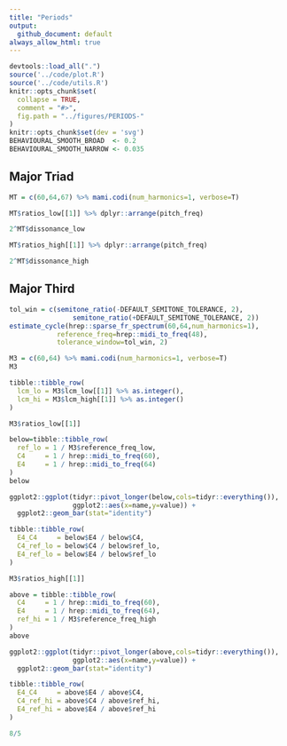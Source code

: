 ```yaml
---
title: "Periods"
output:
  github_document: default
always_allow_html: true
---
```

```r
devtools::load_all(".")
source('../code/plot.R')
source('../code/utils.R')
knitr::opts_chunk$set(
  collapse = TRUE,
  comment = "#>",
  fig.path = "../figures/PERIODS-"
)
knitr::opts_chunk$set(dev = 'svg')
BEHAVIOURAL_SMOOTH_BROAD  <- 0.2
BEHAVIOURAL_SMOOTH_NARROW <- 0.035
```

## Major Triad

```r
MT = c(60,64,67) %>% mami.codi(num_harmonics=1, verbose=T)
```

```r
MT$ratios_low[[1]] %>% dplyr::arrange(pitch_freq)
```

```r
2^MT$dissonance_low
```

```r
MT$ratios_high[[1]] %>% dplyr::arrange(pitch_freq)
```

```r
2^MT$dissonance_high
```

## Major Third

```r
tol_win = c(semitone_ratio(-DEFAULT_SEMITONE_TOLERANCE, 2),
                semitone_ratio(+DEFAULT_SEMITONE_TOLERANCE, 2))
estimate_cycle(hrep::sparse_fr_spectrum(60,64,num_harmonics=1), 
            reference_freq=hrep::midi_to_freq(48), 
            tolerance_window=tol_win, 2)
```


```r
M3 = c(60,64) %>% mami.codi(num_harmonics=1, verbose=T)
M3
```

```r
tibble::tibble_row(
  lcm_lo = M3$lcm_low[[1]] %>% as.integer(),
  lcm_hi = M3$lcm_high[[1]] %>% as.integer()
)
```


```r
M3$ratios_low[[1]]
```

```r
below=tibble::tibble_row(
  ref_lo = 1 / M3$reference_freq_low,
  C4     = 1 / hrep::midi_to_freq(60),
  E4     = 1 / hrep::midi_to_freq(64)
)
below
```

```r
ggplot2::ggplot(tidyr::pivot_longer(below,cols=tidyr::everything()),
                ggplot2::aes(x=name,y=value)) + 
  ggplot2::geom_bar(stat="identity")
```

```r
tibble::tibble_row(
  E4_C4     = below$E4 / below$C4,
  C4_ref_lo = below$C4 / below$ref_lo,
  E4_ref_lo = below$E4 / below$ref_lo
)
```

```r
M3$ratios_high[[1]]
```

```r
above = tibble::tibble_row(
  C4     = 1 / hrep::midi_to_freq(60),
  E4     = 1 / hrep::midi_to_freq(64),
  ref_hi = 1 / M3$reference_freq_high
)
above
```

```r
ggplot2::ggplot(tidyr::pivot_longer(above,cols=tidyr::everything()),
                ggplot2::aes(x=name,y=value)) + 
  ggplot2::geom_bar(stat="identity")
```

```r
tibble::tibble_row(
  E4_C4     = above$E4 / above$C4,
  C4_ref_hi = above$C4 / above$ref_hi,
  E4_ref_hi = above$E4 / above$ref_hi
)
```

```r
8/5
```


